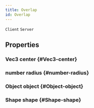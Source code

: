 ```yaml
---
title: Overlap
id: Overlap
---
```

`Client`
`Server`

## Properties

### Vec3 center {#Vec3-center}

### number radius {#number-radius}

### Object object {#Object-object}

### Shape shape {#Shape-shape}

